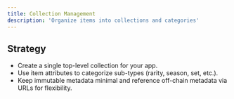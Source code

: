 ```yaml
---
title: Collection Management
description: 'Organize items into collections and categories'
---
```



## Strategy

- Create a single top-level collection for your app.
- Use item attributes to categorize sub-types (rarity, season, set, etc.).
- Keep immutable metadata minimal and reference off-chain metadata via URLs for flexibility.


